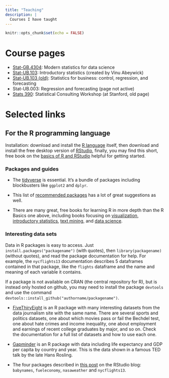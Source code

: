 ```yaml
---
title: "Teaching"
description: |
  Courses I have taught
---
```


```r
knitr::opts_chunk$set(echo = FALSE)
```

# Course pages

- [Stat-GB.4304](../ms4ds/): Modern statistics for data science
- [Stat-UB.103](http://stats103.org/): Introductory statistics (created by Vinu Abeywick)
- [Stat-UB.103 (old)](../introstats/): Statistics for business: control, regression, and forecasting
- Stat-UB.003: Regression and forecasting (page not active)
- [Stats 390](http://joshualoftus.com/stats390.html): Statistical Consulting Workshop (at Stanford, old page)

# Selected links

## For the R programming language

Installation: download and install the [R language](https://cran.rstudio.com/) itself, then download and install the free desktop version of [RStudio](https://www.rstudio.com/products/rstudio/download/), finally, you may find this short, free book on the [basics of R and RStudio](https://ismayc.github.io/rbasics-book/) helpful for getting started.

### Packages and guides

- The [tidyverse](https://www.tidyverse.org/packages/) is essential. It's a bundle of packages including blockbusters like `ggplot2` and `dplyr`.

- This list of [recommended packages](https://support.rstudio.com/hc/en-us/articles/201057987-Quick-list-of-useful-R-packages) has a lot of great suggestions as well.

- There are many great, free books for learning R in more depth than the R Basics one above, including books focusing on [visualization](http://socviz.co/gettingstarted.html), [introductory statistics](http://moderndive.com/), [text mining](https://www.tidytextmining.com/), and [data science](http://r4ds.had.co.nz/).

### Interesting data sets

Data in R packages is easy to access. Just `install.packages("packagename")` (with quotes), then `library(packagename)` (without quotes), and read the package documentation for help. For example, the `nycflights13` documentation describes 5 dataframes contained in that package, like the `flights` dataframe and the name and meaning of each variable it contains. 

If a package is not available on CRAN (the central repository for R), but is instead only hosted on github, you may need to install the package `devtools` and use the command `devtools::install_github("authorname/packagename")`. 

- [FiveThiryEight](https://cran.r-project.org/web/packages/fivethirtyeight/index.html) is an R package with many interesting datasets from the data journalism site with the same name. There are several sports and politics datasets, one about which movies pass or fail the Bechdel test, one about hate crimes and income inequality, one about employment and earnings of recent college graduates by major, and so on. Check the documentation for a full list of datasets and how to use each one. 

- [Gapminder](https://cran.r-project.org/web/packages/gapminder/index.html) is an R package with data including life expectancy and GDP per capita by country and year. This is the data shown in a famous TED talk by the late Hans Rosling.

- The four packages described in [this post](https://blog.rstudio.com/2014/07/23/new-data-packages/) on the RStudio blog: `babynames`, `fueleconomy`, `nasaweather` and `nycflights13`.

